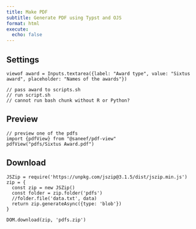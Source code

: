 ```yaml
---
title: Make PDF
subtitle: Generate PDF using Typst and OJS
format: html
execute:
  echo: false
---
```


## Settings

```ojs
viewof award = Inputs.textarea({label: "Award type", value: "Sixtus award", placeholder: "Names of the awards"})
```

```
// pass award to scripts.sh
// run script.sh
// cannot run bash chunk without R or Python?
```

## Preview

```ojs
// preview one of the pdfs
import {pdfView} from "@saneef/pdf-view"
pdfView("pdfs/Sixtus Award.pdf")
```

## Download

```ojs
JSZip = require('https://unpkg.com/jszip@3.1.5/dist/jszip.min.js')
zip = {
  const zip = new JSZip()
  const folder = zip.folder('pdfs')
  //folder.file('data.txt', data)
  return zip.generateAsync({type: 'blob'})
}
```

```ojs
DOM.download(zip, 'pdfs.zip')
```
